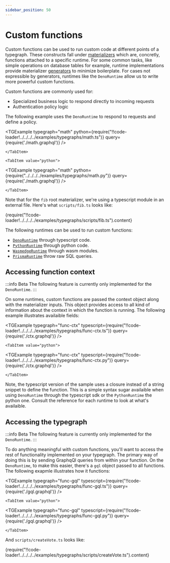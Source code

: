 ```yaml
---
sidebar_position: 50
---
```



# Custom functions

Custom functions can be used to run custom code at different points of a typegraph. 
These constructs fall under [materializers](/docs/concepts/mental-model#Materializers) which are, concretly, functions attached to a specific runtime.
For some common tasks, like simple operations on database tables for example, runtime implementations provide materializer [generators](/docs/reference/runtimes/prisma#Generators) to minimize boilerplate.
For cases not expressible by generators, runtimes like the `DenoRuntime` allow us to write more powerful custom functions.

Custom functions are commonly used for:

- Specialized business logic to respond directly to incoming requests
- Authentication policy logic

The following example uses the `DenoRuntime` to respond to requests and define a policy.

<SDKTabs>
    <TabItem value="typescript">

<TGExample 
  typegraph="math"
  python={require("!!code-loader!../../../../examples/typegraphs/math.ts")}
  query={require('./math.graphql')}
  />

    </TabItem>

    <TabItem value="python">
  
<TGExample 
  typegraph="math"
  python={require("../../../../examples/typegraphs/math.py")}
  query={require('./math.graphql')}
  />

    </TabItem>
</SDKTabs>

Note that for the `fib` root materializer, we're using a typescript module in an external file.
Here's what `scripts/fib.ts` looks like:

<CodeBlock language="typescript">
  {require("!!code-loader!../../../../examples/typegraphs/scripts/fib.ts").content}
</CodeBlock>

The following runtimes can be used to run custom functions:
- [`DenoRuntime`](/docs/reference/runtimes/deno/) through typescript code.
- [`PythonRuntime`](/docs/reference/runtimes/python/) through python code.
- [`WasmedgeRuntime`](/docs/reference/runtimes/wasmedge/) through wasm modules.
- [`PrismaRuntime`](/docs/reference/runtimes/prisma/) throw raw SQL queries.

## Accessing function context

:::info Beta
The following feature is currently only implemented for the `DenoRuntime`.
:::

On some runtimes, custom functions are passed the context object along with the materializer inputs.
This object provides access to all kind of information about the context in which the function is running.
The following example illustrates availaible fields:

<SDKTabs>
    <TabItem value="typescript">

<TGExample 
  typegraph="func-ctx"
  typescript={require("!!code-loader!../../../../examples/typegraphs/func-ctx.ts")}
  query={require('./ctx.graphql')}
  />
    </TabItem>

    <TabItem value="python">
  
<TGExample 
  typegraph="func-ctx"
  typescript={require("!!code-loader!../../../../examples/typegraphs/func-ctx.py")}
  query={require('./ctx.graphql')}
  />

    </TabItem>
</SDKTabs>

Note, the typescript version of the sample uses a closure instead of a string snippet to define the function.
This is a simple syntax sugar availaible when using `DenoRuntime` through the typescript sdk or the `PythonRuntime` the python one.
Consult the reference for each runtime to look at what's availaible.

## Accessing the typegraph

:::info Beta
The following feature is currently only implemented for the `DenoRuntime`.
:::

To do anything meaningful with custom functions, you'll want to access the rest of functionality implemented on your typegraph.
The primary way of doing this is by sending GraphqQl queries from within your function.
On the `DenoRuntime`, to make this easier, there's a `gql` object passed to all functions.
The following exapmle illustrates how it functions:

<SDKTabs>
    <TabItem value="typescript">

<TGExample 
  typegraph="func-gql"
  typescript={require("!!code-loader!../../../../examples/typegraphs/func-gql.ts")}
  query={require('./gql.graphql')}
  />
    </TabItem>

    <TabItem value="python">
  
<TGExample 
  typegraph="func-gql"
  typescript={require("!!code-loader!../../../../examples/typegraphs/func-gql.py")}
  query={require('./gql.graphql')}
  />

    </TabItem>
</SDKTabs>

And `scripts/createVote.ts` looks like:

<CodeBlock language="typescript">
  {require("!!code-loader!../../../../examples/typegraphs/scripts/createVote.ts").content}
</CodeBlock>
